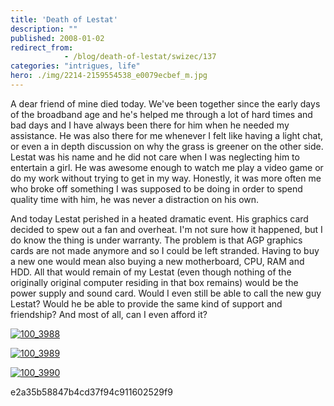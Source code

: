```yaml
---
title: 'Death of Lestat'
description: ""
published: 2008-01-02
redirect_from: 
            - /blog/death-of-lestat/swizec/137
categories: "intrigues, life"
hero: ./img/2214-2159554538_e0079ecbef_m.jpg
---
```

A dear friend of mine died today. We&#x27;ve been together since the early days of the broadband age and he&#x27;s helped me through a lot of hard times and bad days and I have always been there for him when he needed my assistance. He was also there for me whenever I felt like having a light chat, or even a in depth discussion on why the grass is greener on the other side. Lestat was his name and he did not care when I was neglecting him to entertain a girl. He was awesome enough to watch me play a video game or do my work without trying to get in my way. Honestly, it was more often me who broke off something I was supposed to be doing in order to spend quality time with him, he was never a distraction on his own.

And today Lestat perished in a heated dramatic event. His graphics card decided to spew out a fan and overheat. I&#x27;m not sure how it happened, but I do know the thing is under warranty. The problem is that AGP graphics cards are not made anymore and so I could be left stranded. Having to buy a new one would mean also buying a new motherboard, CPU, RAM and HDD. All that would remain of my Lestat (even though nothing of the originally original computer residing in that box remains) would be the power supply and sound card. Would I even still be able to call the new guy Lestat? Would he be able to provide the same kind of support and friendship? And most of all, can I even afford it?

[![100_3988](./img/2214-2159554538_e0079ecbef_m.jpg)](http://www.flickr.com/photos/swiz/2159554538/ "100_3988 by swizec \_, on Flickr")

[![100_3989](./img/2178-2159554546_52430faef4_m.jpg)](http://www.flickr.com/photos/swiz/2159554546/ "100_3989 by swizec \_, on Flickr")

[![100_3990](./img/2399-2159554560_9ee5e272be_m.jpg)](http://www.flickr.com/photos/swiz/2159554560/ "100_3990 by swizec \_, on Flickr")

e2a35b58847b4cd37f94c911602529f9